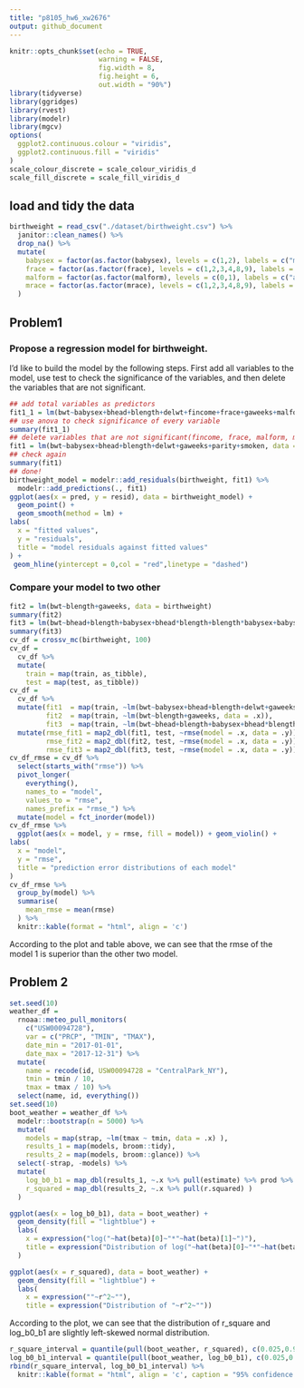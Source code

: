 ```yaml
---
title: "p8105_hw6_xw2676"
output: github_document
---
```


```r
knitr::opts_chunk$set(echo = TRUE,
                      warning = FALSE,
                      fig.width = 8,
                      fig.height = 6,
                      out.width = "90%")
library(tidyverse)
library(ggridges)
library(rvest)
library(modelr)
library(mgcv)
options(
  ggplot2.continuous.colour = "viridis",
  ggplot2.continuous.fill = "viridis"
)
scale_colour_discrete = scale_colour_viridis_d
scale_fill_discrete = scale_fill_viridis_d

```

## load and tidy the data

```r
birthweight = read_csv("./dataset/birthweight.csv") %>% 
  janitor::clean_names() %>% 
  drop_na() %>% 
  mutate(
    babysex = factor(as.factor(babysex), levels = c(1,2), labels = c("male", "female")),
    frace = factor(as.factor(frace), levels = c(1,2,3,4,8,9), labels = c("white", "black", "asian", "puerto_rican", "other", "unknown")),
    malform = factor(as.factor(malform), levels = c(0,1), labels = c("absent", "present")),
    mrace = factor(as.factor(mrace), levels = c(1,2,3,4,8,9), labels = c("white", "black", "asian", "puerto_rican", "other", "unknown"))
  )
```

## Problem1

### Propose a regression model for birthweight. 

I'd like to build the model by the following steps. First add all variables to the model, use test to check the significance of the variables, and then delete the variables that are not significant. 

```r
## add total variables as predictors
fit1_1 = lm(bwt~babysex+bhead+blength+delwt+fincome+frace+gaweeks+malform+menarche+mheight+momage+mrace+parity+pnumlbw+pnumsga+ppbmi+ppwt+smoken+wtgain, data = birthweight)
## use anova to check significance of every variable
summary(fit1_1)
## delete variables that are not significant(fincome, frace, malform, menarche, mheight, momage, mrace, pnumlbw, pnumsga, ppbmi, ppwt, wtgain)
fit1 = lm(bwt~babysex+bhead+blength+delwt+gaweeks+parity+smoken, data = birthweight)
## check again
summary(fit1)
## done!
birthweight_model = modelr::add_residuals(birthweight, fit1) %>% 
  modelr::add_predictions(., fit1) 
ggplot(aes(x = pred, y = resid), data = birthweight_model) +
  geom_point() +
  geom_smooth(method = lm) +
labs(
  x = "fitted values",
  y = "residuals",
  title = "model residuals against fitted values"
) +
 geom_hline(yintercept = 0,col = "red",linetype = "dashed")
```

### Compare your model to two other

```r
fit2 = lm(bwt~blength+gaweeks, data = birthweight)
summary(fit2)
fit3 = lm(bwt~bhead+blength+babysex+bhead*blength+blength*babysex+babysex*bhead+bhead*blength*babysex, data = birthweight)
summary(fit3)
cv_df = crossv_mc(birthweight, 100)
cv_df =
  cv_df %>% 
  mutate(
    train = map(train, as_tibble),
    test = map(test, as_tibble))
cv_df = 
  cv_df %>% 
  mutate(fit1  = map(train, ~lm(bwt~babysex+bhead+blength+delwt+gaweeks+parity+smoken, data = .x)),
         fit2  = map(train, ~lm(bwt~blength+gaweeks, data = .x)),
         fit3  = map(train, ~lm(bwt~bhead+blength+babysex+bhead*blength+blength*babysex+babysex*bhead+bhead*blength*babysex, data = .x))) %>% 
  mutate(rmse_fit1 = map2_dbl(fit1, test, ~rmse(model = .x, data = .y)),
         rmse_fit2 = map2_dbl(fit2, test, ~rmse(model = .x, data = .y)),
         rmse_fit3 = map2_dbl(fit3, test, ~rmse(model = .x, data = .y)))
cv_df_rmse = cv_df %>% 
  select(starts_with("rmse")) %>% 
  pivot_longer(
    everything(),
    names_to = "model", 
    values_to = "rmse",
    names_prefix = "rmse_") %>% 
  mutate(model = fct_inorder(model)) 
cv_df_rmse %>% 
  ggplot(aes(x = model, y = rmse, fill = model)) + geom_violin() +
labs(
  x = "model",
  y = "rmse",
  title = "prediction error distributions of each model"
) 
cv_df_rmse %>% 
  group_by(model) %>% 
  summarise(
    mean_rmse = mean(rmse)
  ) %>% 
  knitr::kable(format = "html", align = 'c')
```

According to the plot and table above, we can see that the rmse of the model 1 is superior than the other two model. 

## Problem 2

```r
set.seed(10)
weather_df = 
  rnoaa::meteo_pull_monitors(
    c("USW00094728"),
    var = c("PRCP", "TMIN", "TMAX"), 
    date_min = "2017-01-01",
    date_max = "2017-12-31") %>%
  mutate(
    name = recode(id, USW00094728 = "CentralPark_NY"),
    tmin = tmin / 10,
    tmax = tmax / 10) %>%
  select(name, id, everything())
set.seed(10)
boot_weather = weather_df %>% 
  modelr::bootstrap(n = 5000) %>% 
  mutate(
    models = map(strap, ~lm(tmax ~ tmin, data = .x) ),
    results_1 = map(models, broom::tidy),
    results_2 = map(models, broom::glance)) %>% 
  select(-strap, -models) %>% 
  mutate(
    log_b0_b1 = map_dbl(results_1, ~.x %>% pull(estimate) %>% prod %>% log),
    r_squared = map_dbl(results_2, ~.x %>% pull(r.squared) )
  ) 

ggplot(aes(x = log_b0_b1), data = boot_weather) +
  geom_density(fill = "lightblue") +
  labs(
    x = expression("log("~hat(beta)[0]~"*"~hat(beta)[1]~")"),
    title = expression("Distribution of log("~hat(beta)[0]~"*"~hat(beta)[1]~")")
  )

ggplot(aes(x = r_squared), data = boot_weather) +
  geom_density(fill = "lightblue") +
  labs(
    x = expression(""~r^2~""),
    title = expression("Distribution of "~r^2~""))
```

According to the plot, we can see that the distribution of r_square and log_b0_b1 are slightly left-skewed normal distribution.


```r
r_square_interval = quantile(pull(boot_weather, r_squared), c(0.025,0.975))
log_b0_b1_interval = quantile(pull(boot_weather, log_b0_b1), c(0.025,0.975))
rbind(r_square_interval, log_b0_b1_interval) %>% 
  knitr::kable(format = "html", align = 'c', caption = "95% confidence interval for estimates")
```

















